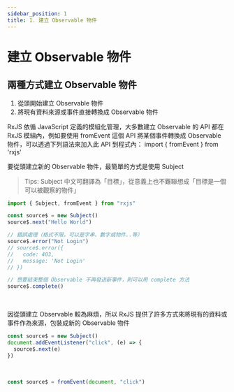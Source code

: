 ```yaml
---
sidebar_position: 1
title: 1. 建立 Observable 物件
---
```


# 建立 Observable 物件

## 兩種方式建立 Observable 物件
1. 從頭開始建立 Observable 物件
2. 將現有資料來源或事件直接轉換成 Observable 物件

RxJS 依循 JavaScript 定義的模組化管理，大多數建立 Observable 的 API 都在 RxJS 模組內，例如要使用 fromEvent 這個 API 將某個事件轉換成 Observable 物件，可以透過下列語法來加入此 API 到程式內： import { fromEvent } from 'rxjs'

要從頭建立新的 Observable 物件，最簡單的方式是使用 Subject<br/>
> Tips: Subject 中文可翻譯為「目標」，從意義上也不難聯想成「目標是一個可以被觀察的物件」

```jsx
import { Subject, fromEvent } from "rxjs"

const source$ = new Subject()
source$.next("Hello World")

// 錯誤處理（格式不限，可以是字串、數字或物件..等）
source$.error("Not Login")
// source$.error({
//   code: 403,
//   message: 'Not Login'
// })

// 想要結束整個 Observable 不再發送新事件，則可以用 complete 方法
source$.complete()
```

<br/>

因從頭建立 Observable 較為麻煩，所以 RxJS 提供了許多方式來將現有的資料或事件作為來源，包裝成新的 Observable 物件
```jsx title="以 click 事件為例，如果是從頭自建："
const source$ = new Subject()
document.addEventListener("click", (e) => {
  source$.next(e)
})
```

<br/>


```jsx title="透過 RxJS 提供 fromEvent 來建立 Observable："
const source$ = fromEvent(document, "click")
```
